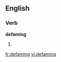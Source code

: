 
==English==

===Verb===
'''defaming'''

# {{present participle of|[[defame]]}}

[[fr:defaming]]
[[vi:defaming]]